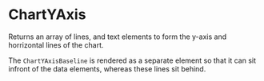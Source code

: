 
# ChartYAxis

Returns an array of lines, and text elements to form the y-axis and horrizontal lines of the chart.

The `ChartYAxisBaseline` is rendered as a separate element so that it can sit infront of the data elements, whereas these lines sit behind.

<Canvas>
  <Story id="chartyaxis--default" />
</Canvas>
